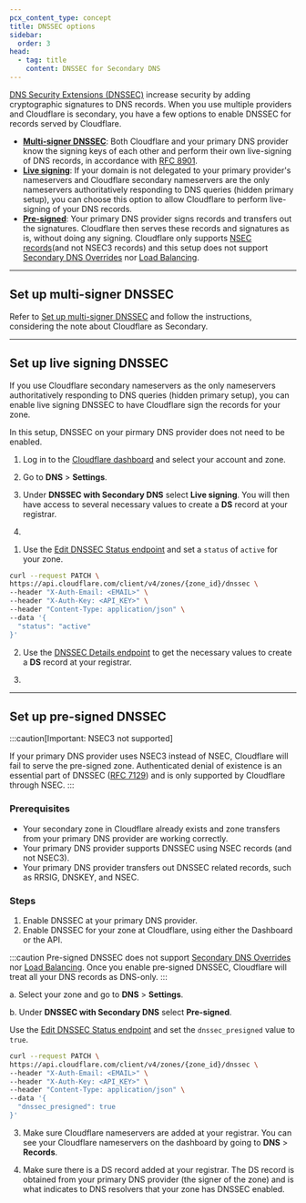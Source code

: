 ```yaml
---
pcx_content_type: concept
title: DNSSEC options
sidebar:
  order: 3
head:
  - tag: title
    content: DNSSEC for Secondary DNS
---
```



[DNS Security Extensions (DNSSEC)](https://www.cloudflare.com/learning/dns/dns-security/) increase security by adding cryptographic signatures to DNS records. When you use multiple providers and Cloudflare is secondary, you have a few options to enable DNSSEC for records served by Cloudflare.

- **[Multi-signer DNSSEC](/dns/dnssec/multi-signer-dnssec/setup/)**: Both Cloudflare and your primary DNS provider know the signing keys of each other and perform their own live-signing of DNS records, in accordance with [RFC 8901](https://www.rfc-editor.org/rfc/rfc8901.html).
- **[Live signing](#set-up-live-signing-dnssec)**: If your domain is not delegated to your primary provider's nameservers and Cloudflare secondary nameservers are the only nameservers authoritatively responding to DNS queries (hidden primary setup), you can choose this option to allow Cloudflare to perform live-signing of your DNS records.
- **[Pre-signed](#set-up-pre-signed-dnssec)**: Your primary DNS provider signs records and transfers out the signatures. Cloudflare then serves these records and signatures as is, without doing any signing. Cloudflare only supports [NSEC records](https://www.cloudflare.com/dns/dnssec/how-dnssec-works/)(and not NSEC3 records) and this setup does not support [Secondary DNS Overrides](/dns/zone-setups/zone-transfers/cloudflare-as-secondary/proxy-traffic/) nor [Load Balancing](/load-balancing/).

---

## Set up multi-signer DNSSEC

Refer to [Set up multi-signer DNSSEC](/dns/dnssec/multi-signer-dnssec/setup/) and follow the instructions, considering the note about Cloudflare as Secondary.

---

## Set up live signing DNSSEC

If you use Cloudflare secondary nameservers as the only nameservers authoritatively responding to DNS queries (hidden primary setup), you can enable live signing DNSSEC to have Cloudflare sign the records for your zone.

In this setup, DNSSEC on your pirmary DNS provider does not need to be enabled.

<Tabs syncKey="dashPlusAPI"> <TabItem label="Dashboard">

1. Log in to the [Cloudflare dashboard](https://dash.cloudflare.com/login) and select your account and zone.

2. Go to **DNS** > **Settings**.

3. Under **DNSSEC with Secondary DNS** select **Live signing**. You will then have access to several necessary values to create a **DS** record at your registrar.

4. <Render file="dnssec-registrar-steps" />

</TabItem> <TabItem label="API">

1. Use the [Edit DNSSEC Status endpoint](/api/resources/dns/subresources/dnssec/methods/edit/) and set a `status` of `active` for your zone.

```bash
curl --request PATCH \
https://api.cloudflare.com/client/v4/zones/{zone_id}/dnssec \
--header "X-Auth-Email: <EMAIL>" \
--header "X-Auth-Key: <API_KEY>" \
--header "Content-Type: application/json" \
--data '{
  "status": "active"
}'
```

2. Use the [DNSSEC Details endpoint](/api/resources/dns/subresources/dnssec/methods/get/) to get the necessary values to create a **DS** record at your registrar.

3. <Render file="dnssec-registrar-steps" />

</TabItem> </Tabs>

---

## Set up pre-signed DNSSEC

:::caution[Important: NSEC3 not supported]

If your primary DNS provider uses NSEC3 instead of NSEC, Cloudflare will fail to serve the pre-signed zone. Authenticated denial of existence is an essential part of DNSSEC ([RFC 7129](https://www.rfc-editor.org/rfc/rfc7129.html)) and is only supported by Cloudflare through NSEC.
:::

### Prerequisites

- Your secondary zone in Cloudflare already exists and zone transfers from your primary DNS provider are working correctly.
- Your primary DNS provider supports DNSSEC using NSEC records (and not NSEC3).
- Your primary DNS provider transfers out DNSSEC related records, such as RRSIG, DNSKEY, and NSEC.

### Steps

1. Enable DNSSEC at your primary DNS provider.
2. Enable DNSSEC for your zone at Cloudflare, using either the Dashboard or the API.

:::caution
Pre-signed DNSSEC does not support [Secondary DNS Overrides](/dns/zone-setups/zone-transfers/cloudflare-as-secondary/proxy-traffic/) nor [Load Balancing](/load-balancing/). Once you enable pre-signed DNSSEC, Cloudflare will treat all your DNS records as <GlossaryTooltip term="proxy status">DNS-only</GlossaryTooltip>.
:::

<Tabs syncKey="dashPlusAPI"> <TabItem label="Dashboard">

a. Select your zone and go to **DNS** > **Settings**.

b. Under **DNSSEC with Secondary DNS** select **Pre-signed**.

</TabItem> <TabItem label="API">

Use the [Edit DNSSEC Status endpoint](/api/resources/dns/subresources/dnssec/methods/edit/) and set the `dnssec_presigned` value to `true`.

```bash
curl --request PATCH \
https://api.cloudflare.com/client/v4/zones/{zone_id}/dnssec \
--header "X-Auth-Email: <EMAIL>" \
--header "X-Auth-Key: <API_KEY>" \
--header "Content-Type: application/json" \
--data '{
  "dnssec_presigned": true
}'
```

</TabItem> </Tabs>

3. Make sure Cloudflare nameservers are added at your registrar. You can see your Cloudflare nameservers on the dashboard by going to **DNS** > **Records**.

4. Make sure there is a DS record added at your registrar. The DS record is obtained from your primary DNS provider (the signer of the zone) and is what indicates to DNS resolvers that your zone has DNSSEC enabled.
